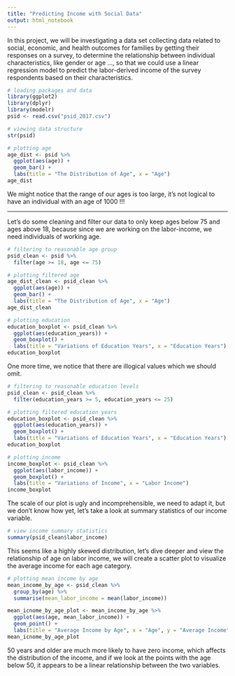 ```yaml
---
title: "Predicting Income with Social Data"
output: html_notebook
---
```


In this project, we will be investigating a data set collecting data related to social, economic, and health outcomes for families by getting their responses on a survey, to determine the relationship between individual characteristics, like gender or age ..., so that we could use a linear regression model to predict the labor-derived income of the survey respondents based on their characteristics.

```r
# loading packages and data
library(ggplot2)
library(dplyr)
library(modelr)
psid <- read.csv("psid_2017.csv")

```

```r
# viewing data structure
str(psid)

# plotting age
age_dist <- psid %>%
  ggplot(aes(age)) +
  geom_bar() +
  labs(title = "The Distribution of Age", x = "Age")
age_dist

```
We might notice that the range of our ages is too large, it's not logical to have an individual with an age of 1000 !!!<hr>
Let's do some cleaning and filter our data to only keep ages below 75 and ages above 18, because since we are working on the labor-income, we need individuals of working age.

```r
# filtering to reasonable age group
psid_clean <- psid %>%
  filter(age >= 18, age <= 75)

# plotting filtered age
age_dist_clean <- psid_clean %>%
  ggplot(aes(age)) +
  geom_bar() +
  labs(title = "The Distribution of Age", x = "Age")
age_dist_clean

```

```r
# plotting education
education_boxplot <- psid_clean %>%
  ggplot(aes(education_years)) +
  geom_boxplot() +
  labs(title = "Variations of Education Years", x = "Education Years")
education_boxplot

```
One more time, we notice that there are illogical values which we should omit.

```r
# filtering to reasonable education levels
psid_clean <- psid_clean %>%
  filter(education_years >= 5, education_years <= 25)

# plotting filtered education years
education_boxplot <- psid_clean %>%
  ggplot(aes(education_years)) +
  geom_boxplot() +
  labs(title = "Variations of Education Years", x = "Education Years")
education_boxplot

```

```r
# plotting income
income_boxplot <- psid_clean %>%
  ggplot(aes(labor_income)) +
  geom_boxplot() +
  labs(title = "Variations of Income", x = "Labor Income")
income_boxplot

```
The scale of our plot is ugly and incomprehensible, we need to adapt it, but we don't know how yet, let's take a look at summary statistics of our income variable.

```r
# view income summary statistics
summary(psid_clean$labor_income)

```
This seems like a highly skewed distribution, let's dive deeper and view the relationship of age on labor income, we will create a scatter plot to visualize the average income for each age category.

```r
# plotting mean income by age
mean_income_by_age <- psid_clean %>%
  group_by(age) %>%
  summarise(mean_labor_income = mean(labor_income))

mean_icnome_by_age_plot <- mean_income_by_age %>%
  ggplot(aes(age, mean_labor_income)) +
  geom_point() +
  labs(title = "Average Income by Age", x = "Age", y = "Average Income")
mean_icnome_by_age_plot

```
50 years and older are much more likely to have zero income, which affects the distribution of the income, and if we look at the points with the age below 50, it appears to be a linear relationship between the two variables.
